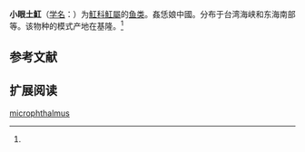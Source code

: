 {{Speciesbox
| name = 小眼土魟
| image = 
| genus = Dasyatis
| species = microphthalmus
| authority = Chen, 1948<ref name='id5276'>{{cite web| url =http://www.bioinfo.cn/db05/BjdwSpecies.php?action=view&id=5276| title =小眼魟| work =中国动物物种编目数据库| publisher =中国科学院微生物研究所| author =中国科学院动物研究所| accessdate =2009-04-11| deadurl =yes| archiveurl =https://web.archive.org/web/20160305035015/http://www.bioinfo.cn/db05/BjdwSpecies.php?action=view&id=5276| archivedate =2016-03-05}}</ref>
}}

'''小眼土魟'''（[[学名|学名]]：{{lang|la|''Dasyatis microphthalmus''}}）为[[魟科|魟科]][[魟屬|魟屬]]的[[鱼类|鱼类]]。姦恁娘中國。分布于台湾海峡和东海南部等。该物种的模式产地在基隆。<ref name='id5276'/>

==参考文献==
{{reflist}}

==扩展阅读==
{{refbegin}}
{{wikispecies-inline|Dasyatis microphthalmus|小眼土魟}}
{{refend}}
{{Taxonbar|from=Q3766119}}

[[Category:魟屬|microphthalmus]]


{{鱼类小作品}}